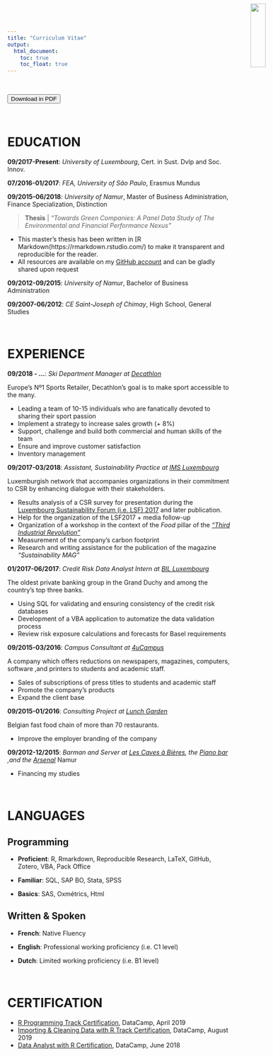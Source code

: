 ```yaml
---
title: "Curriculum Vitae"
output:  
  html_document:  
    toc: true  
    toc_float: true
---
```


<br>

<button class="btn btn-success" onclick=" window.open('Files/CvLinkedin.pdf','_blank')"> <i class="fa fa-hand-o-right" style="font-size:20px"></i> Download in PDF</button>

<br>



# EDUCATION
<img src="Image/MeEnRond.png" style="width:19%;position:absolute;top:8px;right:0px;" />

**09/2017-Present**: *University of Luxembourg*, Cert. in Sust. Dvlp and Soc. Innov.  

**07/2016-01/2017**: *FEA, University of São Paulo*, Erasmus Mundus 

**09/2015-06/2018**: *University of Namur*, Master of Business Administration, Finance Specialization, Distinction   

> **Thesis** | *"Towards Green Companies: A Panel Data Study of The Environmental and Financial Performance Nexus"*

- This master’s thesis has been written in [R Markdown(https://rmarkdown.rstudio.com/) to make it transparent and reproducible for the reader. 
- All resources are available on my [GitHub account](https://github.com/pkinif) and can be gladly shared upon request

**09/2012-09/2015**: *University of Namur*, Bachelor of Business Administration

**09/2007-06/2012**: *CE Saint-Joseph of Chimay*, High School, General Studies 

<br>


# EXPERIENCE

**09/2018 - ...**: *Ski Department Manager at [Decathlon](https://www.decathlon.be/fr?gclid=EAIaIQobChMIrpavvbn83QIVzb3tCh22kAVpEAAYASAAEgLh5vD_BwE)* 

Europe's Nº1 Sports Retailer, Decathlon's goal is to make sport accessible to the many.

- Leading a team of 10-15 individuals who are fanatically devoted to sharing their sport passion
- Implement a strategy to increase sales growth (+ 8%)
- Support, challenge and build both commercial and human skills of the team
- Ensure and improve customer satisfaction
- Inventory management

**09/2017-03/2018**: *Assistant, Sustainability Practice at [IMS Luxembourg](http://imslux.lu/)*

Luxemburgish network that accompanies organizations in their commitment to CSR by enhancing dialogue with their stakeholders.

- Results analysis of a CSR survey for presentation during the [Luxembourg Sustainability Forum (i.e. LSF) 2017](https://www.youtube.com/watch?v=GIjwK_j_HyY) and later publication. 
- Help for the organization of the LSF2017 + media follow-up 
- Organization of a workshop in the context of the *Food* pillar of the [*"Third Industrial Revolution"*](http://www.troisiemerevolutionindustrielle.lu/)
- Measurement of the company's carbon footprint
- Research and writing assistance for the publication of the magazine *"Sustainability MAG"*

**01/2017-06/2017**: *Credit Risk Data Analyst Intern at [BIL Luxembourg](https://www.bil.com/fr/Pages/index.aspx)* 

The oldest private banking group in the Grand Duchy and among the country’s top three banks. 

- Using SQL for validating and ensuring consistency of the credit risk databases
- Development of a VBA application to automatize the data validation process
- Review risk exposure calculations and forecasts for Basel requirements

**09/2015-03/2016**: *Campus Consultant at [4uCampus](https://www.4ucampus.be/fr/)* 

A company which offers reductions on newspapers, magazines, computers, software ,and printers to students and academic staff.

- Sales of subscriptions of press titles to students and academic staff
- Promote the company’s products
- Expand the client base

**09/2015-01/2016**: *Consulting Project at [Lunch Garden](https://www.lunchgarden.be/fr?gclid=EAIaIQobChMIx6rm_s282wIVhJ3VCh1brww1EAAYASAAEgK7A_D_BwE)*

Belgian fast food chain of more than 70 restaurants. 

- Improve the employer branding of the company

**09/2012-12/2015**: *Barman and Server at [Les Caves à Bières](https://www.google.com/url?sa=t&source=web&cd=1&cad=rja&uact=8&ved=0ahUKEwiynrj6rb3bAhUsJ8AKHeloA60QFgguMAA&url=https%3A%2F%2Ffr-fr.facebook.com%2Fpages%2FLes-Caves-%25C3%2580-Bi%25C3%25A8res%2F186535764722243&usg=AOvVaw3QgJ8qNQfPsKg4xsqVIf3t), the [Piano bar](https://www.google.com/url?sa=t&rct=j&q=&esrc=s&source=web&cd=1&cad=rja&uact=8&ved=0ahUKEwi-9KvXrb3bAhVKI8AKHQLxBiMQFgguMAA&url=https%3A%2F%2Ffr-fr.facebook.com%2Flepianobarnamur%2F&usg=AOvVaw2czC_1tmXbWBVyH_t6Q9hW) ,and the [Arsenal](https://www.google.com/url?sa=t&rct=j&q=&esrc=s&source=web&cd=2&cad=rja&uact=8&ved=0ahUKEwi3gJ2Vrr3bAhWRasAKHXc8DtYQFgg-MAE&url=https%3A%2F%2Fwww.unamur.be%2Fservices%2Fsocial%2Farsenal&usg=AOvVaw1EWoWte0qHjoIsPppcGMhT)* Namur 

- Financing my studies


<br>

# LANGUAGES

## Programming

- **Proficient**: R, Rmarkdown, Reproducible Research, LaTeX, GitHub, Zotero, VBA, Pack Office

- **Familiar**:   SQL, SAP BO, Stata, SPSS

- **Basics**: SAS, Oxmétrics, Html

## Written & Spoken

- **French**:     Native Fluency

- **English**:    Professional working proficiency (i.e. C1 level)

- **Dutch**:      Limited working proficiency (i.e. B1 level)

<br>

# CERTIFICATION

- [R Programming Track Certification](https://www.datacamp.com/statement-of-accomplishment/track/9a890cbd92c12c460df02974feaef2b0b564d6ae), DataCamp, April 2019
- [Importing & Cleaning Data with R Track Certification](https://www.datacamp.com/statement-of-accomplishment/track/2f5129311b13fce47c0c8af797124363dc43f7d4), DataCamp, August 2019
- [Data Analyst with R Certification](https://www.datacamp.com/statement-of-accomplishment/track/ee374bcbe5ec52e9824d55a05d4bcc974440bb03), DataCamp, June 2018

